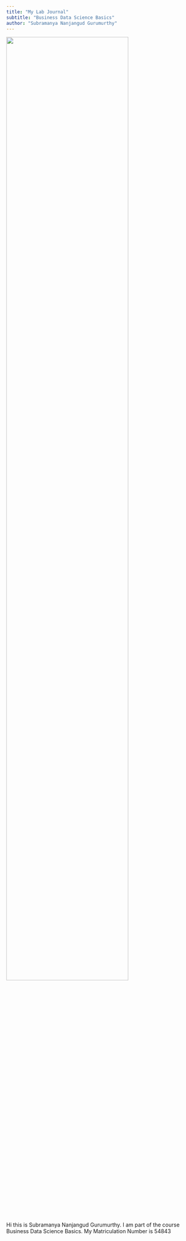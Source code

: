 ```yaml
---
title: "My Lab Journal"
subtitle: "Business Data Science Basics"
author: "Subramanya Nanjangud Gurumurthy"
---
```


![](assets/logo/TIE_logo.svg){width=80% fig-align="center"}


Hi this is Subramanya Nanjangud Gurumurthy. I am part of the course Business Data Science Basics. 
My Matriculation Number is 54843

